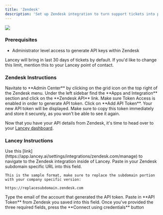 ```yaml
---
title: 'Zendesk'
description: 'Set up Zendesk integration to turn support tickets into product insights.'
---
```


<img src="https://cdn.brandfetch.io/idNq8SRGPd/theme/dark/logo.svg?k=bfHSJFAPEG"/>

### Prerequisites

- Administrator level access to generate API keys within Zendesk

<Note> Lancey will bring in last 30 days of tickets by default. If you'd like to change this limit, mention this to your Lancey point of contact. </Note>

### Zendesk Instructions
<Steps>
  <Step title="Admin Center">
    Navitate to **Admin Center** by clicking on the grid icon on the top right of the Zendesk menu.  
  </Step>
  <Step title="Apps and Integrations">
    Under the left sidebar find the **Apps and Integration** section and click on the **Zendesk API** link.
  </Step>
  <Step title="Enable Token Access">
    Make sure Token Access is enabled in order to generate API token.
  </Step>
  <Step title="API Token">
    Click on **Add API Token**. Your new API token will be displayed. Make sure to copy this token immediately and store it securely, as you won't be able to see it again. 
  </Step>
</Steps>

Now that you have your API details from Zendesk, it's time to head over to your [Lancey dashboard](https://app.lancey.ai). 

### Lancey Instructions
<Steps>
  <Step title="Finding Zendesk integration">
    Use this [link](https://app.lancey.ai/settings/integrations/zendesk.com/manage) to navigate to the Zendesk integration inside of Lancey.
  </Step>
  <Step title="API Url">
    Paste in your Zendesk subdomain specific URL into this field. 
    
    This is the sample format, make sure to replace the subdomain portion with your company specific version:

    https://replacesubdomain.zendesk.com
  </Step>
  <Step title="Email">
    Type the email of the account that generated the API token. 
  </Step>
  <Step title="API Key">
    Paste in **API Token** from Zendesk you saved into this field. 
  </Step>
  <Step title="Test connection">
    Once you've provided the three required fields, press the **Connect using credentials** button
  </Step>
</Steps>
